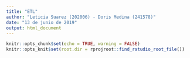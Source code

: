 ```yaml
---
title: "ETL"
author: "Leticia Suarez (202006) - Doris Medina (241578)"
date: "13 de junio de 2019"
output: html_document
---
```


```r
knitr::opts_chunk$set(echo = TRUE, warning = FALSE)
knitr::opts_knit$set(root.dir = rprojroot::find_rstudio_root_file())
```

```r

```

